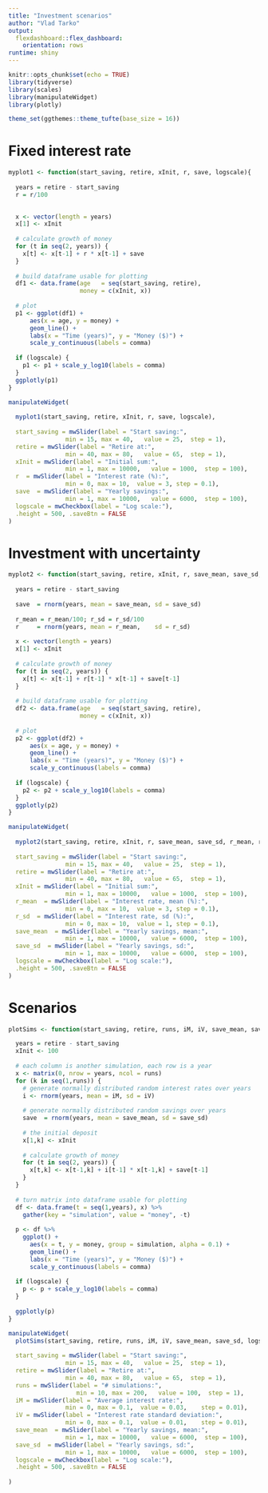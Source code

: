 ---
title: "Investment scenarios"
author: "Vlad Tarko"
output: 
  flexdashboard::flex_dashboard:
    orientation: rows
runtime: shiny
---

```{r setup, include=FALSE}
knitr::opts_chunk$set(echo = TRUE)
library(tidyverse)
library(scales)
library(manipulateWidget)
library(plotly)

theme_set(ggthemes::theme_tufte(base_size = 16))
```

# Fixed interest rate

```{r echo=FALSE}

myplot1 <- function(start_saving, retire, xInit, r, save, logscale){
  
  years = retire - start_saving
  r = r/100

    
  x <- vector(length = years)
  x[1] <- xInit
  
  # calculate growth of money
  for (t in seq(2, years)) {
    x[t] <- x[t-1] + r * x[t-1] + save
  }
  
  # build dataframe usable for plotting
  df1 <- data.frame(age   = seq(start_saving, retire), 
                    money = c(xInit, x))
  
  # plot
  p1 <- ggplot(df1) +
      aes(x = age, y = money) +
      geom_line() +
      labs(x = "Time (years)", y = "Money ($)") +
      scale_y_continuous(labels = comma) 
  
  if (logscale) {
    p1 <- p1 + scale_y_log10(labels = comma)
  }
  ggplotly(p1)
}

manipulateWidget(
  
  myplot1(start_saving, retire, xInit, r, save, logscale),
  
  start_saving = mwSlider(label = "Start saving:",  
                min = 15, max = 40,   value = 25,  step = 1),
  retire = mwSlider(label = "Retire at:",  
                min = 40, max = 80,   value = 65,  step = 1),
  xInit = mwSlider(label = "Initial sum:",  
                min = 1, max = 10000,   value = 1000,  step = 100),
  r  = mwSlider(label = "Interest rate (%):", 
                min = 0, max = 10,  value = 3, step = 0.1),
  save  = mwSlider(label = "Yearly savings:",  
                min = 1, max = 10000,   value = 6000,  step = 100),
  logscale = mwCheckbox(label = "Log scale:"),
  .height = 500, .saveBtn = FALSE
)
```


# Investment with uncertainty

```{r echo=FALSE}

myplot2 <- function(start_saving, retire, xInit, r, save_mean, save_sd, r_mean, r_sd, logscale){
  
  years = retire - start_saving
  
  save  = rnorm(years, mean = save_mean, sd = save_sd)
  
  r_mean = r_mean/100; r_sd = r_sd/100
  r     = rnorm(years, mean = r_mean,    sd = r_sd)
        
  x <- vector(length = years)
  x[1] <- xInit
  
  # calculate growth of money
  for (t in seq(2, years)) {
    x[t] <- x[t-1] + r[t-1] * x[t-1] + save[t-1]
  }
  
  # build dataframe usable for plotting
  df2 <- data.frame(age   = seq(start_saving, retire), 
                    money = c(xInit, x))
  
  # plot
  p2 <- ggplot(df2) +
      aes(x = age, y = money) +
      geom_line() +
      labs(x = "Time (years)", y = "Money ($)") +
      scale_y_continuous(labels = comma) 
  
  if (logscale) {
    p2 <- p2 + scale_y_log10(labels = comma)
  }
  ggplotly(p2)
}

manipulateWidget(
  
  myplot2(start_saving, retire, xInit, r, save_mean, save_sd, r_mean, r_sd, logscale),
  
  start_saving = mwSlider(label = "Start saving:",  
                min = 15, max = 40,   value = 25,  step = 1),
  retire = mwSlider(label = "Retire at:",  
                min = 40, max = 80,   value = 65,  step = 1),
  xInit = mwSlider(label = "Initial sum:",  
                min = 1, max = 10000,   value = 1000,  step = 100),
  r_mean  = mwSlider(label = "Interest rate, mean (%):", 
                min = 0, max = 10,  value = 3, step = 0.1),
  r_sd  = mwSlider(label = "Interest rate, sd (%):", 
                min = 0, max = 10,  value = 1, step = 0.1),
  save_mean  = mwSlider(label = "Yearly savings, mean:",  
                min = 1, max = 10000,   value = 6000,  step = 100),
  save_sd  = mwSlider(label = "Yearly savings, sd:",  
                min = 1, max = 10000,   value = 6000,  step = 100),
  logscale = mwCheckbox(label = "Log scale:"),
  .height = 500, .saveBtn = FALSE
)
```

# Scenarios

```{r echo=FALSE}
plotSims <- function(start_saving, retire, runs, iM, iV, save_mean, save_sd, logscale) {

  years = retire - start_saving
  xInit <- 100
  
  # each column is another simulation, each row is a year
  x <- matrix(0, nrow = years, ncol = runs)
  for (k in seq(1,runs)) {
    # generate normally distributed random interest rates over years
    i <- rnorm(years, mean = iM, sd = iV)
    
    # generate normally distributed random savings over years
    save  = rnorm(years, mean = save_mean, sd = save_sd)
    
    # the initial deposit
    x[1,k] <- xInit
    
    # calculate growth of money
    for (t in seq(2, years)) {
      x[t,k] <- x[t-1,k] + i[t-1] * x[t-1,k] + save[t-1]
    }
  }
  
  # turn matrix into dataframe usable for plotting
  df <- data.frame(t = seq(1,years), x) %>% 
    gather(key = "simulation", value = "money", -t) 
  
  p <- df %>% 
    ggplot() +
      aes(x = t, y = money, group = simulation, alpha = 0.1) +
      geom_line() +
      labs(x = "Time (years)", y = "Money ($)") +
      scale_y_continuous(labels = comma) 
  
  if (logscale) {
    p <- p + scale_y_log10(labels = comma)
  }
  
  ggplotly(p)
}

manipulateWidget(
  plotSims(start_saving, retire, runs, iM, iV, save_mean, save_sd, logscale),
  
  start_saving = mwSlider(label = "Start saving:",  
                min = 15, max = 40,   value = 25,  step = 1),
  retire = mwSlider(label = "Retire at:",  
                min = 40, max = 80,   value = 65,  step = 1),
  runs = mwSlider(label = "# simulations:",  
                   min = 10, max = 200,   value = 100,  step = 1),
  iM = mwSlider(label = "Average interest rate:",
                min = 0, max = 0.1,  value = 0.03,    step = 0.01),
  iV = mwSlider(label = "Interest rate standard deviation:",
                min = 0, max = 0.1,  value = 0.01,    step = 0.01),
  save_mean  = mwSlider(label = "Yearly savings, mean:",  
                min = 1, max = 10000,   value = 6000,  step = 100),
  save_sd  = mwSlider(label = "Yearly savings, sd:",  
                min = 1, max = 10000,   value = 6000,  step = 100),
  logscale = mwCheckbox(label = "Log scale:"),
  .height = 500, .saveBtn = FALSE
  
)
```

